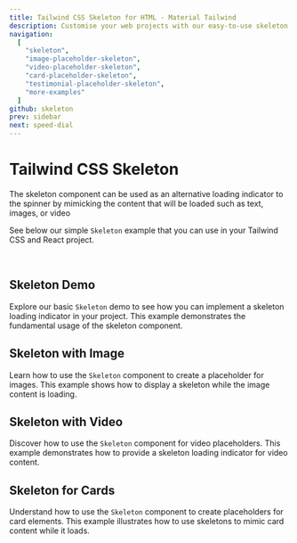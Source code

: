 ```yaml
---
title: Tailwind CSS Skeleton for HTML - Material Tailwind
description: Customise your web projects with our easy-to-use skeleton component for Tailwind CSS and React using Material Design guidelines.
navigation:
  [
    "skeleton",
    "image-placeholder-skeleton",
    "video-placeholder-skeleton",
    "card-placeholder-skeleton",
    "testimonial-placeholder-skeleton",
    "more-examples"
  ]
github: skeleton
prev: sidebar
next: speed-dial
---
```


# Tailwind CSS Skeleton

The skeleton component can be used as an alternative loading indicator to the spinner by mimicking the content that will be loaded such as text, images, or video

See below our simple `Skeleton` example that you can use in your Tailwind CSS and React project.

<br />

## Skeleton Demo

Explore our basic `Skeleton` demo to see how you can implement a skeleton loading indicator in your project. This example demonstrates the fundamental usage of the skeleton component.

<PreviewWithCode relativePath="skeleton/skeleton-demo.tsx" language="html" />

## Skeleton with Image

Learn how to use the `Skeleton` component to create a placeholder for images. This example shows how to display a skeleton while the image content is loading.

<PreviewWithCode relativePath="skeleton/image-placeholder-skeleton.tsx" language="html" />

## Skeleton with Video

Discover how to use the `Skeleton` component for video placeholders. This example demonstrates how to provide a skeleton loading indicator for video content.

<PreviewWithCode relativePath="skeleton/video-placeholder-skeleton.tsx" language="html" />

## Skeleton for Cards

Understand how to use the `Skeleton` component to create placeholders for card elements. This example illustrates how to use skeletons to mimic card content while it loads.

<PreviewWithCode relativePath="skeleton/card-placeholder-skeleton.tsx" language="html" />
